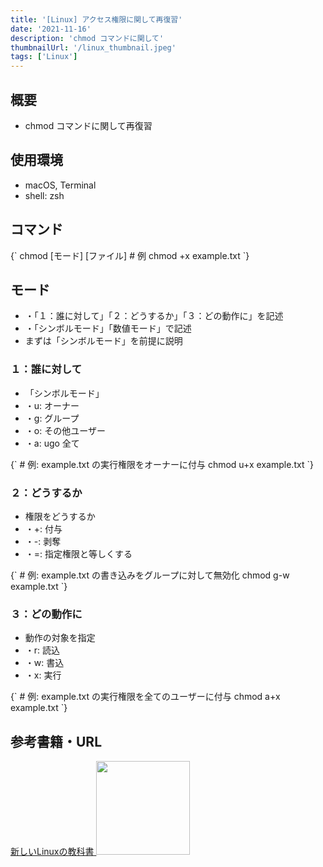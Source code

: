 ```yaml
---
title: '[Linux] アクセス権限に関して再復習'
date: '2021-11-16'
description: 'chmod コマンドに関して'
thumbnailUrl: '/linux_thumbnail.jpeg'
tags: ['Linux']
---
```


## 概要
- chmod コマンドに関して再復習

## 使用環境

- macOS, Terminal
- shell: zsh

## コマンド
<SyntaxHighlighter language="shellscript">
  {`
    chmod [モード] [ファイル]
    # 例
    chmod +x example.txt
  `}
</SyntaxHighlighter>

## モード
- ・「１：誰に対して」「２：どうするか」「３：どの動作に」を記述
- ・「シンボルモード」「数値モード」で記述
- まずは「シンボルモード」を前提に説明

### １：誰に対して
- 「シンボルモード」
- ・u: オーナー
- ・g: グループ
- ・o: その他ユーザー
- ・a: ugo 全て

<SyntaxHighlighter language="shellscript">
  {`
    # 例: example.txt の実行権限をオーナーに付与
    chmod u+x example.txt
  `}
</SyntaxHighlighter>


### ２：どうするか
- 権限をどうするか
- ・+: 付与
- ・-: 剥奪
- ・=: 指定権限と等しくする

<SyntaxHighlighter language="shellscript">
  {`
    # 例: example.txt の書き込みをグループに対して無効化
    chmod g-w example.txt
  `}
</SyntaxHighlighter>

### ３：どの動作に
- 動作の対象を指定
- ・r: 読込
- ・w: 書込
- ・x: 実行

<SyntaxHighlighter language="shellscript">
  {`
    # 例: example.txt の実行権限を全てのユーザーに付与
    chmod a+x example.txt
  `}
</SyntaxHighlighter>

## 参考書籍・URL
<a href="https://www.sbcr.jp/product/4797380941/">
  <u>新しいLinuxの教科書</u>
</a>
<a href="https://www.sbcr.jp/product/4797380941/"><img src="/new_linux_text.jpeg" width="150"></img></a>
